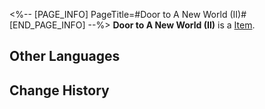 <%-- [PAGE_INFO]
PageTitle=#Door to A New World (II)#
[END_PAGE_INFO] --%>
{{Item Infobox
|id          = 252335
|image       = Item Door to A New World (II).png{{subst:void|<!--$UPLOAD:<<SpriteOutput/Quest/PlanetFes/SwapCardPic/SwapCardPiece/1012_2.png>-<Item Door to A New World (II).png>-<Item Icons>>-->}}
|type        = 
|invCategory = 
|rarity      = 5
|effect      = 
|description = Complete a Memory Card set to gain buffs.
}}
{{Description|The trailblazing memories deep in your mind will provide inspiration to the game once you recall it in full.}}
'''Door to A New World (II)''' is a [[Item]].

==Other Languages==
{{Other Languages
|en   = Door to A New World (II)
|zhs  = 新世界大门-Ⅱ
|zht  = 新世界大門-Ⅱ
|ja   = 新世界へのドア-II
|ko   = 신세계의 문-Ⅱ
|es   = Puerta a un nuevo mundo&nbsp;II
|fr   = Porte vers un nouveau monde (II)
|ru   = Дверь в новый мир II
|th   = ประตูสู่โลกใหม่ II
|vi   = Cánh Cổng Thế Giới Mới-II
|de   = Tür zu einer neuen Welt (II)
|id   = Gerbang Dunia Baru II
|pt   = Porta Para Um Novo Mundo (II)
}}

==Change History==
{{Change History|3.2}}